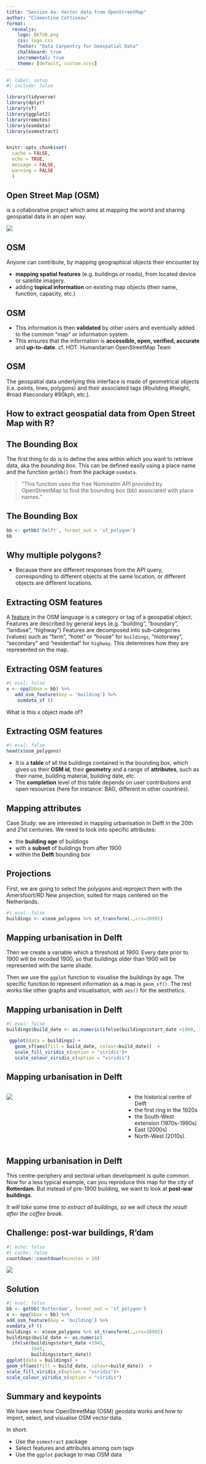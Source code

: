 ```yaml
---
title: "Session 4a: Vector data from OpenStreetMap"
author: "Clémentine Cottineau"
format: 
  revealjs:
    logo: BKTUD.png
    css: logo.css
    footer: "Data Carpentry for Geospatial Data"
    chalkboard: true
    incremental: true   
    theme: [default, custom.scss]
---
```



```r
#| label: setup
#| include: false

library(tidyverse)
library(dplyr)
library(sf)
library(ggplot2)
library(remotes)
library(osmdata)
library(osmextract)


knitr::opts_chunk$set(
  cache = FALSE,
  echo = TRUE,
  message = FALSE, 
  warning = FALSE
  )
```


## Open Street Map (OSM)

is a collaborative project which aims at mapping the world and sharing geospatial data in an open way.

![](fig/OSM1.png){fig-align="center"}

## OSM

Anyone can contribute, by mapping geographical objects their encounter by

- **mapping spatial features** (e.g. buildings or roads), from located device or satellite imagery.
- adding **topical information** on existing map objects (their name, function, capacity, etc.)


## OSM

- This information is then **validated** by other users and eventually added to the common "map" or information system. 
- This ensures that the information is **accessible, open, verified, accurate** and **up-to-date**. cf. HOT: Humanitarian OpenStreetMap Team


## OSM

The geospatial data underlying this interface is made of geometrical objects (i.e. points, lines, polygons) and their associated tags (#building #height, #road #secondary #90kph, etc.).


## How to extract geospatial data from Open Street Map with R?

## The Bounding Box

The first thing to do is to define the area within which you want to retrieve data, aka the *bounding box*. This can be defined easily using a place name and the function `getbb()` from the package `osmdata`. 

> "This function uses the free Nominatim API provided by OpenStreetMap to find the bounding box (bb) associated with place names."

## The Bounding Box

```r
bb <- getbb('Delft', format_out = 'sf_polygon')
bb
```

## Why multiple polygons?

- Because there are different responses from the API query, corresponding to different objects at the same location, or different objects are different locations.

## Extracting OSM features

A [feature](https://wiki.openstreetmap.org/wiki/Map_features) in the OSM language is a category or tag of a geospatial object. 
Features are described by general keys (e.g. "building", "boundary", "landuse", "highway")
Features are decomposed into sub-categories (values) such as "farm", "hotel" or "house" for `buildings`, "motorway", "secondary" and "residential" for `highway`. 
This determines how they are represented on the map.

## Extracting OSM features


```r
#| eval: false
x <- opq(bbox = bb) %>% 
   add_osm_feature(key = 'building') %>%
    osmdata_sf ()
```



What is this x object made of?

## Extracting OSM features

```r
#| eval: false
head(x$osm_polygons)
```

- It is a **table** of all the buildings contained in the bounding box, which gives us their **OSM id**, their **geometry** and a range of **attributes**, such as their name, building material, building date, etc. 
- The **completion** level of this table depends on user contributions and open resources (here for instance: BAG, different in other countries).


## Mapping attributes

Case Study: we are interested in mapping urbanisation in Delft in the 20th and 21st centuries.
We need to look into specific attributes:

- the **building age** of buildings
- with a **subset** of buildings from after 1900
- within the **Delft** bounding box

## Projections

First, we are going to select the polygons and reproject them with the Amersfoort/RD New projection, suited for maps centered on the Netherlands.

```r
#| eval: false
buildings <- x$osm_polygons %>% st_transform(.,crs=28992)
```


## Mapping urbanisation in Delft

Then we create a variable which a threshold at 1900. Every date prior to 1900 will be recoded 1900, so that buildings older than 1900 will be represented with the same shade.

Then we use the `ggplot` function to visualise the buildings by age. The specific function to represent information as a map is `geom_sf()`. The rest works like other graphs and visualisation, with `aes()` for the aesthetics.

## Mapping urbanisation in Delft

```r
#| eval: false
buildings$build_date <- as.numeric(ifelse(buildings$start_date <1900, 1900,buildings$start_date))

 ggplot(data = buildings) +
   geom_sf(aes(fill = build_date, colour=build_date))  +
   scale_fill_viridis_c(option = "viridis")+
   scale_colour_viridis_c(option = "viridis")
```


## Mapping urbanisation in Delft

:::: {.columns}

::: {.column width="60%"}
![](fig/rmd-04a-map-age-1.png){fig-align="center"}
:::

::: {.column width="40%"}
- the historical centre of Delft 
- the first ring in the 1920s
- the South-West extension (1970s-1990s)
- East (2000s)
- North-West (2010s).

:::

::::


## Mapping urbanisation in Delft

This centre-periphery and sectoral urban development is quite common. 
Now for a less typical example, can you reproduce this map for the city of **Rotterdam**. 
But instead of pre-1900 building, we want to look at **post-war buildings**. 

*It will take some time to extract all buildings, so we will check the result after the coffee break.*


## Challenge: post-war buildings, R'dam

```r
#| echo: false
#| cache: false
countdown::countdown(minutes = 20)
```

![](fig/rmd-04a-unnamed-chunk-2-1.png){fig-align="center"}

## Solution

```r
#| eval: false
bb <- getbb('Rotterdam', format_out = 'sf_polygon')
x <- opq(bbox = bb) %>% 
add_osm_feature(key = 'building') %>%
osmdata_sf ()
buildings <- x$osm_polygons %>% st_transform(.,crs=28992)
buildings$build_date <- as.numeric(
  ifelse(buildings$start_date <1945,
         1945,
         buildings$start_date))
ggplot(data = buildings) +
geom_sf(aes(fill = build_date, colour=build_date))  +
scale_fill_viridis_c(option = "viridis")+
scale_colour_viridis_c(option = "viridis")
```

## Summary and keypoints
We have seen how OpenStreetMap (OSM) geodata works and how to import, select, and visualise OSM vector data.

In short:

- Use the `osmextract` package
- Select features and attributes among osm tags
- Use the `ggplot` package to map OSM data
